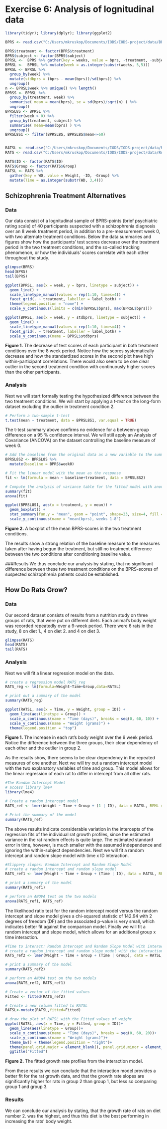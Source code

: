 # Exercise 6: Analysis of lognitudinal data

```r
library(tidyr); library(dplyr); library(ggplot2)

BPRS <- read.csv("C:/Users/mkruskop/Documents/IODS/IODS-project/data/BPRS")

BPRS$treatment <- factor(BPRS$treatment)
BPRS$subject <- factor(BPRS$subject)
BPRSL <-  BPRS %>% gather(key = weeks, value = bprs, -treatment, -subject)
BPRSL <-  BPRSL %>% mutate(week = as.integer(substr(weeks, 5,5)))
BPRSL <- BPRSL %>%
  group_by(week) %>%
  mutate(stdbprs = (bprs - mean(bprs))/sd(bprs)) %>%
  ungroup()
n <- BPRSL$week %>% unique() %>% length()
BPRSS <- BPRSL %>%
  group_by(treatment, week) %>%
  summarise( mean = mean(bprs), se = sd(bprs)/sqrt(n) ) %>%
  ungroup()
BPRSL8S <- BPRSL %>%
  filter(week > 0) %>%
  group_by(treatment, subject) %>%
  summarise( mean=mean(bprs) ) %>%
  ungroup()
BPRSL8S1 <- filter(BPRSL8S, BPRSL8S$mean<=60)


RATSL <- read.csv("C:/Users/mkruskop/Documents/IODS/IODS-project/data/RATSL")
RATS <- read.csv("C:/Users/mkruskop/Documents/IODS/IODS-project/data/RATS")

RATS$ID <- factor(RATS$ID)
RATS$Group <- factor(RATS$Group)
RATSL <- RATS %>%
  gather(key = WD, value = Weight, -ID, -Group) %>%
  mutate(Time = as.integer(substr(WD, 3,4))) 

```

## Schizophrenia Treatment Alternatives
### Data
Our data consist of a lognitudinal sample of BPRS-points (brief psychiatric rating scale) of 40 participants  suspected with a schizophrenia diagnosis over an 8 week treatment period, in addition to a pre-measurement week 0, with two alternate treatment conditions. Below the data summaries and figures show how the participants' test scores decrease over the treatment period in the two treatment conditions, and the so-called tracking phenomenon, or how the individuals' scores correlate with each other throughout the study.

```r
glimpse(BPRS)
head(BPRS)
tail(BPRS)

ggplot(BPRSL, aes(x = week, y = bprs, linetype = subject)) +
  geom_line() +
  scale_linetype_manual(values = rep(1:10, times=4)) +
  facet_grid(. ~ treatment, labeller = label_both) +
  theme(legend.position = "none") + 
  scale_y_continuous(limits = c(min(BPRSL$bprs), max(BPRSL$bprs)))

ggplot(BPRSL, aes(x = week, y = stdbprs, linetype = subject)) +
  geom_line() +
  scale_linetype_manual(values = rep(1:10, times=4)) +
  facet_grid(. ~ treatment, labeller = label_both) +
  scale_y_continuous(name = BPRSL$stdbprs)
```

**Figure 1.** The decrease of test scores of each participant in both treatment conditions over the 8 week period. Notice how the scores systematically decrease and how the standardized scores in the second plot have high within-participant correlations. There would also seem to be one clear outlier in the second treatment condition with continuously higher scores than the other participants.

### Analysis
Next we will start formally testing the hypothesized difference between the two treatment conditions. We will start by applying a *t-test* on the long-form dataset excluding the outlier in treatment condition 2. 

```r
# Perform a two-sample t-test
t.test(mean ~ treatment, data = BPRSL8S1, var.equal = TRUE)
```

The t-test summary above confirms no evidence for a between-group difference on a 95 % confidence interval. We will still apply an Analysis of Covariance (ANCOVA) on the dataset controlling the baseline measure of week 0. 

```r
# Add the baseline from the original data as a new variable to the summary data
BPRSL8S2 <- BPRSL8S %>%
  mutate(baseline = BPRS$week0)

# Fit the linear model with the mean as the response 
fit <- lm(formula = mean ~ baseline+treatment, data = BPRSL8S2)

# Compute the analysis of variance table for the fitted model with anova()
summary(fit)
anova(fit)

ggplot(BPRSL8S1, aes(x = treatment, y = mean)) +
  geom_boxplot() +
  stat_summary(fun.y = "mean", geom = "point", shape=23, size=4, fill = "white") +
  scale_y_continuous(name = "mean(bprs), weeks 1-8")
```

**Figure 2.** A boxplot of the mean BPRS-scores in the two treatment conditions.

The results show a strong relation of the baseline measure to the measures taken after having begun the treatment, but still no treatment difference between the two conditions after conditioning baseline value. 

###Results
We thus conclude our analysis by stating, that no significant difference between these two treatment conditions on the BPRS-scores of suspected schizophrenia patients could be established. 

## How Do Rats Grow?
### Data
Our second dataset consists of results from a nutrition study on three groups of rats, that were put on different diets. Each animal's body weight was recorded repeatedly over a 9-week period. There were 6 rats in the study, 8 on diet 1., 4 on diet 2. and 4 on diet 3. 
```r
glimpse(RATS)
head(RATS)
tail(RATS)

```


### Analysis
Next we will fit a linear regression model on the data.
```r
# create a regression model RATS_reg
RATS_reg <- lm(formula=Weight~Time+Group,data=RATSL)

# print out a summary of the model
summary(RATS_reg)

ggplot(RATSL, aes(x = Time, y = Weight, group = ID)) +
  geom_line(aes(linetype = Group)) + 
  scale_x_continuous(name = "Time (days)", breaks = seq(0, 60, 10)) + 
  scale_y_continuous(name = "Weight (grams)") + 
  theme(legend.position = "top")
```

**Figure 1.** The increase in each rat's body weight over the 9 week period. Notice the difference between the three groups, their clear dependency of each other and the outlier in group 2. 

As the results show, there seems to be clear dependency in the repeated measures of one another. Next we will try out a random intercept model with the two explanatory variables of time and group. This model allows for the linear regression of each rat to differ in intercept from all other rats. 

```r

#The Random Intercept Model
# access library lme4
library(lme4)

# Create a random intercept model
RATS_ref <- lmer(Weight ~ Time + Group + (1 | ID), data = RATSL, REML = FALSE)

# Print the summary of the model
summary(RATS_ref)
```

The above results indicate considerable variation in the intercepts of the regression fits of the individual rat growth profiles, since the estimated variance in the rat random effects is quite large. The estimated standard error in time, however, is much smaller with the assumed independence and ignoring the within-subject dependencies. Next we will fit a random intercept and random slope model with time x ID interaction.


```r
#Slippery slopes: Random Intercept and Random Slope Model
# create a random intercept and random slope model
RATS_ref1 <- lmer(Weight ~ Time + Group + (Time | ID), data = RATSL, REML = FALSE)

# print a summary of the model
summary(RATS_ref1)

# perform an ANOVA test on the two models
anova(RATS_ref1, RATS_ref)

```

The likelihood ratio test for the random intercept model versus the random intercept and slope model gives a chi-squared statistic of 142.94 with 2 degrees of freedom (DF) and the associated p-value is very small, which indicates better fit against the comparison model. Finally we will fit a random intercept and slope model, which allows for an additional group x time interaction.

```r
#Time to interact: Random Intercept and Random Slope Model with interaction
# create a random intercept and random slope model with the interaction
RATS_ref2 <- lmer(Weight ~ Time + Group + (Time | Group), data = RATSL, REML = FALSE)

# print a summary of the model
summary(RATS_ref2)

# perform an ANOVA test on the two models
anova(RATS_ref2, RATS_ref1)

# Create a vector of the fitted values
Fitted <- fitted(RATS_ref2)

# Create a new column fitted to RATSL
RATSL<-mutate(RATSL,fitted=Fitted)

# draw the plot of RATSL with the Fitted values of weight
ggplot(RATSL, aes(x = Time, y = Fitted, group = ID))+ 
  geom_line(aes(linetype = Group))+ 
  scale_x_continuous(name = "Time (days)", breaks = seq(0, 60, 20))+ 
  scale_y_continuous(name = "Weight (grams)")+ 
  theme_bw() + theme(legend.position = "right")+ 
  theme(panel.grid.major = element_blank(), panel.grid.minor = element_blank())+ 
  ggtitle("Fitted")
```

**Figure 2.** The fitted growth rate profiles from the interaction model.

From these results we can conclude that the interaction model provides a better fit for the rat growth data, and that the growth rate slopes are significantly higher for rats in group 2 than group 1, but less so comparing group 1 and group 3.

### Results
We can conclude our analysis by stating, that the growth rate of rats on diet number 2. was the highest, and thus this diet is the best performing in increasing the rats' body weight.


